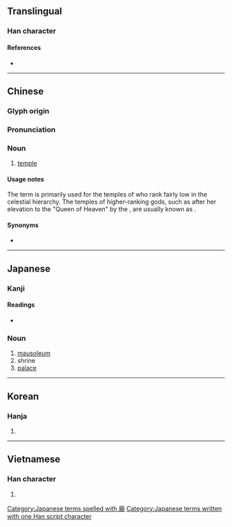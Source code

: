 {{character info/new}}
{{also|庙}}
==Translingual==

===Han character===
{{Han char|rn=53|rad=广|as=12|sn=15|four=00227|canj=IJJB|ids=⿸广朝}}

====References====
* {{Han ref|kx=0350.280|dkj=09489|dj=0662.020|hdz=20901.020|uh=5EDF|ud=24287|bh=BC71|bd=48241}}

----

==Chinese==
{{zh-forms|s=庙}}

===Glyph origin===
{{Han etym}}

===Pronunciation===
{{zh-pron
|m=miào
|c=miu6,miu6-2
|h=pfs=meu
|md=miêu
|mn=qz,xm,zz:biāu/biō
|mn_note=biāu - literary; biō - vernacular
|w=3miau
|mc=y
|oc=y
|cat=n
}}

===Noun===
{{zh-noun}}

# {{lb|zh|architecture|religion}} [[temple]] {{zh-mw|座|間}}

====Usage notes====
The term {{lang|zh|廟}} is primarily used for the temples of {{w|Chinese folk religion|traditional deities}} who rank fairly low in the celestial hierarchy. The temples of higher-ranking gods, such as {{w|Mazu}} after her elevation to the "Queen of Heaven" by the {{w|Qing dynasty}}, are usually known as {{zh-l|宮|palace}}.

====Synonyms====
* {{zh-l|宮}}

----

==Japanese==

===Kanji===
{{ja-kanji|grade=8|rs=广12}}

====Readings====
* {{ja-readings|on=[[びょう]] (byō)|goon=[[みょう]] (myō)|kun=[[たまや]] (tamaya), [[みたまや]] (mitamaya), [[やしろ]] (yashiro)}}

===Noun===
{{ja-noun|びょう}}

# [[mausoleum]]
# shrine
# [[palace]]

[[Category:Japanese terms spelled with 廟]]
[[Category:Japanese terms written with one Han script character]]

----

==Korean==

===Hanja===
{{ko-hanja|hangeul=묘}}

# {{defn|lang=ko|sort=广12}}

----

==Vietnamese==

===Han character===
{{vi-hantu|[[miếu]], [[mưỡu]], [[méo]], [[miễu]]|rs=广12}}

# {{defn|lang=vi|sort=广12}}